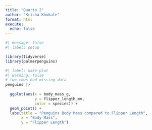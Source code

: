 ```yaml
---
title: "Quarto 2"
author: "Krisha Khokale"
format: html
execute: 
  echo: false
---
```



```r
#| message: false
#| label: setup

library(tidyverse)
library(palmerpenguins)
```

```r
#| label: make-plot
#| warning: false
# two rows had missing data
penguins |> 
  
  ggplot(aes(x = body_mass_g, 
             y = flipper_length_mm, 
             color = species)) +
  geom_point() +
  labs(title = "Penguins Body Mass compared to Flipper Length",
       x = "Body Mass", 
       y = "Flipper Length")
```

